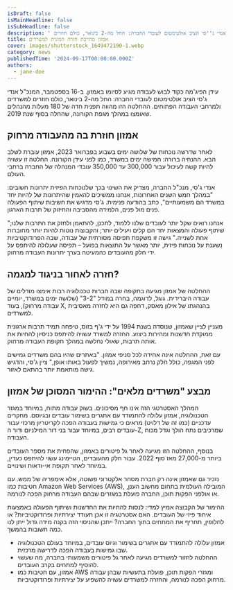```yaml
---
isDraft: false
isMainHeadline: false
isSubHeadline: false
description: ' עידן הפיג''מה כקוד לבוש לעבודה מגיע לסיומו באמזון. ב-16 בספטמבר, המנכ"ל אנדי ג''סי הציב אולטימטום לעובדי החברה: החל מה-2 בינואר, כולם חוזרים '
title: אמזון מחייבת חזרה המונית למשרדים
cover: images/shutterstock_1649472190-1.webp
category: news
publishedTime: '2024-09-17T00:00:00.000Z'
authors:
  - jane-doe
---
```


עידן הפיג'מה כקוד לבוש לעבודה מגיע לסיומו באמזון. ב-16 בספטמבר, המנכ"ל אנדי ג'סי הציב אולטימטום לעובדי החברה: החל מה-2 בינואר, כולם חוזרים למשרדים ולמרחבי העבודה הפתוחים. ההחלטה הזו מהווה תפנית חדה של 180 מעלות מהנהלים שאומצו במהלך מגפת הקורונה, שהחלה בסוף שנת 2019.

## אמזון חוזרת בה מהעבודה מרחוק

לאחר שדרשה נוכחות של שלושה ימים בשבוע בפברואר 2023, אמזון עוברת לשלב הבא. ההנחיה ברורה: חמישה ימים במשרד, כמו לפני עידן הקורונה. החלטה זו עשויה להיות קשה לעיכול עבור 300,000 עד 350,000 עובדי המנהלה של החברה ברחבי העולם.

אנדי ג'סי, מנכ"ל החברה, מצדיק את השינוי בכך שלנוכחות הפיזית יתרונות חשובים: "במהלך חמש השנים האחרונות, אנחנו ממשיכים להאמין שהיתרונות של להיות יחד במשרד הם משמעותיים", כתב בהודעה פנימית. ג'סי מדגיש את חשיבות שיתוף הפעולה פנים מול פנים, הלמידה מהסביבה והחיזוק של תרבות הארגון.

"אנחנו רואים שקל יותר לעובדים שלנו ללמוד, לתכנן, להתאמן ולחזק את התרבות שלנו; שיתוף פעולה והמצאות יחד הם קלים ויעילים יותר; והקבוצות נוטות להיות יותר מחוברות אחת לשנייה." גישה זו משקפת תפיסה מסורתית של עבודה, שבה הפרודוקטיביות נשענת על נוכחות פיזית, יותר מאשר על התוצאות בפועל – תפיסה שעלולה להיתפס על ידי חלק מהעובדים כהמעיטה בערך יתרונות העבודה מרחוק.

## חזרה לאחור בניגוד למגמה?

ההחלטה של אמזון מגיעה בתקופה שבה חברות טכנולוגיה רבות אימצו מודלים של עבודה היברידית. גוגל, לדוגמה, בחרה במודל "3-2" (שלושה ימים במשרד, יומיים עבודה מרחוק), בעוד X, בהנהגתו של אילון מאסק, דחפה גם היא לחזרה מאסיבית למשרדים.

מעניין לציין שאמזון, שנוסדה בשנת 1994 על ידי ג'ף בזוס, טיפחה תמיד תרבות ארגונית ממוקדת חדשנות ומהירות ביצוע. החזרה למשרד עשויה להיתפס כניסיון להחיות את אותה תרבות, שאולי נחלשה במהלך תקופת העבודה מרחוק.

עם זאת, ההחלטה אינה אחידה לכל סניפי אמזון. "באתרים שהיו בהם משרדים גמישים לפני המגפה, כולל חלק נרחב מאירופה, נמשיך לפעול באותו אופן," ציין ג'סי, והדגיש גישה מותאמת יותר בהתאם לאזור.

## מבצע "משרדים מלאים": ההימור המסוכן של אמזון

המהלך האסטרטגי הזה אינו חף מסיכונים. בשוק עבודה מתוח, במיוחד במגזר הטכנולוגיה, אמזון עלולה להתמודד עם אתגרים בשימור עובדים ובגיוסם. מחקרים עדכניים (כמו זה של דלויט) מראים כי גמישות בעבודה הפכה לקריטריון מרכזי עבור עובדים רבים, במיוחד עבור בני דור המילניום ודור ה-Z, שמרכיבים נתח הולך וגדל מכוח העבודה.

בנוסף, ההחלטה הזו מגיעה לאחר גל פיטורים באמזון, שהפחית את מספר העובדים ביותר מ-27,000 מאז סוף 2022. עבור חלק מהעובדים, הטיימינג עשוי להיתפס כעדין, במיוחד לאחר תקופת אי-ודאות ושינויים.

נזכיר גם שאמזון אינה רק חברת מסחר אלקטרוני פשוטה, אלא אימפריה של ממש. עם חטיבות כמו Amazon Web Services (AWS), המובילה העולמית בתחום מחשוב הענן, או אולפני הפקות תוכן, החברה פועלת במגזרים שבהם העבודה מרחוק הפכה לנורמה.

ההימור של הקבוצה אמיץ למדי: לנסות להחיות את החדשנות ושיתוף הפעולה באמצעות איחוד פיזי של העובדים. האם אסטרטגיה זו אכן תעודד יצירתיות ופרודוקטיביות? או לחלופין, תחריף את המתחים בתוך החברה? ייתכן שהניסוי הזה בקנה מידה גדול ייתן לנו כמה תשובות בהמשך.

- אמזון עלולה להתמודד עם אתגרים בשימור וגיוס עובדים, במיוחד בעולם הטכנולוגיה שבו גמישות בעבודה הפכה לדרישה מרכזית.
- ההחלטה לחזור למשרדים מגיעה לאחר גל פיטורים משמעותי בחברה, מה שעשוי להוסיף למתחים בקרב העובדים.
- אמזון, עם חטיבות כמו AWS ומגזרי הפקות תוכן, פועלת בתעשיות שבהן עבודה מרחוק הפכה לנורמה, והחזרה למשרדים עשויה להשפיע על יצירתיות ופרודוקטיביות.
